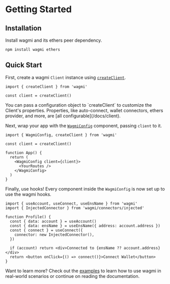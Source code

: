 
# Getting Started

## Installation

Install wagmi and its ethers peer dependency.

```plaintext
npm install wagmi ethers
```

## Quick Start

First, create a wagmi `Client` instance using [`createClient`](/docs/client).

```tsx {3}
import { createClient } from 'wagmi'

const client = createClient()
```

<Callout>
  You can pass a configuration object to `createClient` to customize the
  Client's properties. Properties, like auto-connect, wallet connectors, ethers
  provider, and more, are [all configurable](/docs/client).
</Callout>

Next, wrap your app with the [`WagmiConfig`](/docs/WagmiConfig) component, passing `client` to it.

```tsx {7-9}
import { WagmiConfig, createClient } from 'wagmi'

const client = createClient()

function App() {
  return (
    <WagmiConfig client={client}>
      <YourRoutes />
    </WagmiConfig>
  )
}
```

Finally, use hooks! Every component inside the `WagmiConfig` is now set up to use the wagmi hooks.

```tsx {5,6,7-9}
import { useAccount, useConnect, useEnsName } from 'wagmi'
import { InjectedConnector } from 'wagmi/connectors/injected'

function Profile() {
  const { data: account } = useAccount()
  const { data: ensName } = useEnsName({ address: account.address })
  const { connect } = useConnect({
    connector: new InjectedConnector(),
  })

  if (account) return <div>Connected to {ensName ?? account.address}</div>
  return <button onClick={() => connect()}>Connect Wallet</button>
}
```

Want to learn more? Check out the [examples](/examples/connect-wallet) to learn how to use wagmi in real-world scenarios or continue on reading the documentation.
